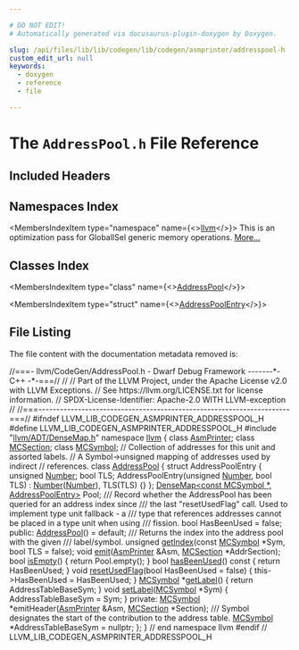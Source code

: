 ```yaml
---

# DO NOT EDIT!
# Automatically generated via docusaurus-plugin-doxygen by Doxygen.

slug: /api/files/lib/lib/codegen/lib/codegen/asmprinter/addresspool-h
custom_edit_url: null
keywords:
  - doxygen
  - reference
  - file

---
```





# The `AddressPool.h` File Reference

<DoxygenPage pluginConfig={pluginConfig}>



## Included Headers

<IncludesList>
<IncludesListItem
  filePath="llvm/ADT/DenseMap.h"
  permalink="/docs/api/files/include/include/llvm/include/llvm/adt/densemap-h"
  isLocal="true" />
</IncludesList>

## Namespaces Index

<MembersIndex>

<MembersIndexItem
  type="namespace"
  name={<><a href="/docs/api/namespaces/llvm">llvm</a></>}>
This is an optimization pass for GlobalISel generic memory operations. <a href="/docs/api/namespaces/llvm/#details">More...</a>
</MembersIndexItem>

</MembersIndex>

## Classes Index

<MembersIndex>

<MembersIndexItem
  type="class"
  name={<><a href="/docs/api/classes/llvm/addresspool">AddressPool</a></>}>
</MembersIndexItem>

<MembersIndexItem
  type="struct"
  name={<><a href="/docs/api/structs/llvm/addresspool/addresspoolentry">AddressPoolEntry</a></>}>
</MembersIndexItem>

</MembersIndex>


## File Listing

The file content with the documentation metadata removed is:

<ProgramListing>

<Link id="l00001" /><CodeLine lineNumber="1"><Highlight kind="comment">//===- llvm/CodeGen/AddressPool.h - Dwarf Debug Framework -------&#42;- C++ -&#42;-===//</Highlight><Highlight kind="normal"></Highlight></CodeLine>
<Link id="l00002" /><CodeLine lineNumber="2"><Highlight kind="normal"></Highlight><Highlight kind="comment">//</Highlight><Highlight kind="normal"></Highlight></CodeLine>
<Link id="l00003" /><CodeLine lineNumber="3"><Highlight kind="normal"></Highlight><Highlight kind="comment">// Part of the LLVM Project, under the Apache License v2.0 with LLVM Exceptions.</Highlight><Highlight kind="normal"></Highlight></CodeLine>
<Link id="l00004" /><CodeLine lineNumber="4"><Highlight kind="normal"></Highlight><Highlight kind="comment">// See https://llvm.org/LICENSE.txt for license information.</Highlight><Highlight kind="normal"></Highlight></CodeLine>
<Link id="l00005" /><CodeLine lineNumber="5"><Highlight kind="normal"></Highlight><Highlight kind="comment">// SPDX-License-Identifier: Apache-2.0 WITH LLVM-exception</Highlight><Highlight kind="normal"></Highlight></CodeLine>
<Link id="l00006" /><CodeLine lineNumber="6"><Highlight kind="normal"></Highlight><Highlight kind="comment">//</Highlight><Highlight kind="normal"></Highlight></CodeLine>
<Link id="l00007" /><CodeLine lineNumber="7"><Highlight kind="normal"></Highlight><Highlight kind="comment">//===----------------------------------------------------------------------===//</Highlight><Highlight kind="normal"></Highlight></CodeLine>
<Link id="l00008" /><CodeLine lineNumber="8"><Highlight kind="normal"></Highlight></CodeLine>
<Link id="l00009" /><CodeLine lineNumber="9"><Highlight kind="normal"></Highlight><Highlight kind="preprocessor">#ifndef LLVM&#95;LIB&#95;CODEGEN&#95;ASMPRINTER&#95;ADDRESSPOOL&#95;H</Highlight><Highlight kind="normal"></Highlight></CodeLine>
<Link id="l00010" /><CodeLine lineNumber="10"><Highlight kind="normal"></Highlight><Highlight kind="preprocessor">#define LLVM&#95;LIB&#95;CODEGEN&#95;ASMPRINTER&#95;ADDRESSPOOL&#95;H</Highlight><Highlight kind="normal"></Highlight></CodeLine>
<Link id="l00011" /><CodeLine lineNumber="11"><Highlight kind="normal"></Highlight></CodeLine>
<Link id="l00012" /><CodeLine lineNumber="12"><Highlight kind="normal"></Highlight><Highlight kind="preprocessor">#include &quot;<a href="/docs/api/files/include/include/llvm/include/llvm/adt/densemap-h">llvm/ADT/DenseMap.h</a>&quot;</Highlight><Highlight kind="normal"></Highlight></CodeLine>
<Link id="l00013" /><CodeLine lineNumber="13"><Highlight kind="normal"></Highlight></CodeLine>
<Link id="l00014" /><CodeLine lineNumber="14"><Highlight kind="normal"></Highlight><Highlight kind="keyword">namespace </Highlight><Highlight kind="normal"><a href="/docs/api/namespaces/llvm">llvm</a> &#123;</Highlight></CodeLine>
<Link id="l00015" /><CodeLine lineNumber="15"><Highlight kind="normal"></Highlight></CodeLine>
<Link id="l00016" /><CodeLine lineNumber="16"><Highlight kind="normal"></Highlight><Highlight kind="keyword">class </Highlight><Highlight kind="normal"><a href="/docs/api/classes/llvm/asmprinter">AsmPrinter</a>;</Highlight></CodeLine>
<Link id="l00017" /><CodeLine lineNumber="17"><Highlight kind="normal"></Highlight><Highlight kind="keyword">class </Highlight><Highlight kind="normal"><a href="/docs/api/classes/llvm/mcsection">MCSection</a>;</Highlight></CodeLine>
<Link id="l00018" /><CodeLine lineNumber="18"><Highlight kind="normal"></Highlight><Highlight kind="keyword">class </Highlight><Highlight kind="normal"><a href="/docs/api/classes/llvm/mcsymbol">MCSymbol</a>;</Highlight></CodeLine>
<Link id="l00019" /><CodeLine lineNumber="19"><Highlight kind="normal"></Highlight></CodeLine>
<Link id="l00020" /><CodeLine lineNumber="20"><Highlight kind="normal"></Highlight><Highlight kind="comment">// Collection of addresses for this unit and assorted labels.</Highlight><Highlight kind="normal"></Highlight></CodeLine>
<Link id="l00021" /><CodeLine lineNumber="21"><Highlight kind="normal"></Highlight><Highlight kind="comment">// A Symbol-&gt;unsigned mapping of addresses used by indirect</Highlight><Highlight kind="normal"></Highlight></CodeLine>
<Link id="l00022" /><CodeLine lineNumber="22"><Highlight kind="normal"></Highlight><Highlight kind="comment">// references.</Highlight><Highlight kind="normal"></Highlight></CodeLine>
<Link id="l00023" /><CodeLine lineNumber="23" lineLink="/docs/api/classes/llvm/addresspool"><Highlight kind="normal"></Highlight><Highlight kind="keyword">class </Highlight><Highlight kind="normal"><a href="/docs/api/classes/llvm/addresspool/#aef8d035743adf757b18d519e87ccc63d">AddressPool</a> &#123;</Highlight></CodeLine>
<Link id="l00024" /><CodeLine lineNumber="24"><Highlight kind="normal">  </Highlight><Highlight kind="keyword">struct </Highlight><Highlight kind="normal">AddressPoolEntry &#123;</Highlight></CodeLine>
<Link id="l00025" /><CodeLine lineNumber="25"><Highlight kind="normal">    </Highlight><Highlight kind="keywordtype">unsigned</Highlight><Highlight kind="normal"> <a href="/docs/api/namespaces/llvm/#af83da56920f4f1059b02e07966f9fccfab2ee912b91d69b435159c7c3f6df7f5f">Number</a>;</Highlight></CodeLine>
<Link id="l00026" /><CodeLine lineNumber="26"><Highlight kind="normal">    </Highlight><Highlight kind="keywordtype">bool</Highlight><Highlight kind="normal"> TLS;</Highlight></CodeLine>
<Link id="l00027" /><CodeLine lineNumber="27"><Highlight kind="normal"></Highlight></CodeLine>
<Link id="l00028" /><CodeLine lineNumber="28"><Highlight kind="normal">    AddressPoolEntry(</Highlight><Highlight kind="keywordtype">unsigned</Highlight><Highlight kind="normal"> <a href="/docs/api/namespaces/llvm/#af83da56920f4f1059b02e07966f9fccfab2ee912b91d69b435159c7c3f6df7f5f">Number</a>, </Highlight><Highlight kind="keywordtype">bool</Highlight><Highlight kind="normal"> TLS) : <a href="/docs/api/namespaces/llvm/#af83da56920f4f1059b02e07966f9fccfab2ee912b91d69b435159c7c3f6df7f5f">Number</a>(<a href="/docs/api/namespaces/llvm/#af83da56920f4f1059b02e07966f9fccfab2ee912b91d69b435159c7c3f6df7f5f">Number</a>), TLS(TLS) &#123;&#125;</Highlight></CodeLine>
<Link id="l00029" /><CodeLine lineNumber="29"><Highlight kind="normal">  &#125;;</Highlight></CodeLine>
<Link id="l00030" /><CodeLine lineNumber="30"><Highlight kind="normal">  <a href="/docs/api/classes/llvm/densemap">DenseMap&lt;const MCSymbol &#42;, AddressPoolEntry&gt;</a> Pool;</Highlight></CodeLine>
<Link id="l00031" /><CodeLine lineNumber="31"><Highlight kind="normal"></Highlight><Highlight kind="comment"></Highlight></CodeLine>
<Link id="l00032" /><CodeLine lineNumber="32"><Highlight kind="comment">  /// Record whether the AddressPool has been queried for an address index since</Highlight></CodeLine>
<Link id="l00033" /><CodeLine lineNumber="33"><Highlight kind="comment">  /// the last &quot;resetUsedFlag&quot; call. Used to implement type unit fallback - a</Highlight></CodeLine>
<Link id="l00034" /><CodeLine lineNumber="34"><Highlight kind="comment">  /// type that references addresses cannot be placed in a type unit when using</Highlight></CodeLine>
<Link id="l00035" /><CodeLine lineNumber="35"><Highlight kind="comment">  /// fission.</Highlight><Highlight kind="normal"></Highlight></CodeLine>
<Link id="l00036" /><CodeLine lineNumber="36"><Highlight kind="normal">  </Highlight><Highlight kind="keywordtype">bool</Highlight><Highlight kind="normal"> HasBeenUsed = </Highlight><Highlight kind="keyword">false</Highlight><Highlight kind="normal">;</Highlight></CodeLine>
<Link id="l00037" /><CodeLine lineNumber="37"><Highlight kind="normal"></Highlight></CodeLine>
<Link id="l00038" /><CodeLine lineNumber="38"><Highlight kind="normal"></Highlight><Highlight kind="keyword">public</Highlight><Highlight kind="normal">:</Highlight></CodeLine>
<Link id="l00039" /><CodeLine lineNumber="39" lineLink="/docs/api/classes/llvm/addresspool/#aef8d035743adf757b18d519e87ccc63d"><Highlight kind="normal">  <a href="/docs/api/classes/llvm/addresspool/#aef8d035743adf757b18d519e87ccc63d">AddressPool</a>() = </Highlight><Highlight kind="keywordflow">default</Highlight><Highlight kind="normal">;</Highlight></CodeLine>
<Link id="l00040" /><CodeLine lineNumber="40"><Highlight kind="normal"></Highlight><Highlight kind="comment"></Highlight></CodeLine>
<Link id="l00041" /><CodeLine lineNumber="41"><Highlight kind="comment">  /// Returns the index into the address pool with the given</Highlight></CodeLine>
<Link id="l00042" /><CodeLine lineNumber="42"><Highlight kind="comment">  /// label/symbol.</Highlight><Highlight kind="normal"></Highlight></CodeLine>
<Link id="l00043" /><CodeLine lineNumber="43"><Highlight kind="normal">  </Highlight><Highlight kind="keywordtype">unsigned</Highlight><Highlight kind="normal"> <a href="/docs/api/classes/llvm/addresspool/#a7e7f44ae5cd653026e1d18b9a251fd86">getIndex</a>(</Highlight><Highlight kind="keyword">const</Highlight><Highlight kind="normal"> <a href="/docs/api/classes/llvm/mcsymbol">MCSymbol</a> &#42;Sym, </Highlight><Highlight kind="keywordtype">bool</Highlight><Highlight kind="normal"> TLS = </Highlight><Highlight kind="keyword">false</Highlight><Highlight kind="normal">);</Highlight></CodeLine>
<Link id="l00044" /><CodeLine lineNumber="44"><Highlight kind="normal"></Highlight></CodeLine>
<Link id="l00045" /><CodeLine lineNumber="45"><Highlight kind="normal">  </Highlight><Highlight kind="keywordtype">void</Highlight><Highlight kind="normal"> <a href="/docs/api/classes/llvm/addresspool/#aca37ed4296007b66416361e122caf678">emit</a>(<a href="/docs/api/classes/llvm/asmprinter">AsmPrinter</a> &amp;Asm, <a href="/docs/api/classes/llvm/mcsection">MCSection</a> &#42;AddrSection);</Highlight></CodeLine>
<Link id="l00046" /><CodeLine lineNumber="46"><Highlight kind="normal"></Highlight></CodeLine>
<Link id="l00047" /><CodeLine lineNumber="47" lineLink="/docs/api/classes/llvm/addresspool/#a82e6b4f0011add0f9468c431335ec06b"><Highlight kind="normal">  </Highlight><Highlight kind="keywordtype">bool</Highlight><Highlight kind="normal"> <a href="/docs/api/classes/llvm/addresspool/#a82e6b4f0011add0f9468c431335ec06b">isEmpty</a>() &#123; </Highlight><Highlight kind="keywordflow">return</Highlight><Highlight kind="normal"> Pool.empty(); &#125;</Highlight></CodeLine>
<Link id="l00048" /><CodeLine lineNumber="48"><Highlight kind="normal"></Highlight></CodeLine>
<Link id="l00049" /><CodeLine lineNumber="49" lineLink="/docs/api/classes/llvm/addresspool/#ae68b40332f2260a61089aab73d8f2b38"><Highlight kind="normal">  </Highlight><Highlight kind="keywordtype">bool</Highlight><Highlight kind="normal"> <a href="/docs/api/classes/llvm/addresspool/#ae68b40332f2260a61089aab73d8f2b38">hasBeenUsed</a>()</Highlight><Highlight kind="keyword"> const </Highlight><Highlight kind="normal">&#123; </Highlight><Highlight kind="keywordflow">return</Highlight><Highlight kind="normal"> HasBeenUsed; &#125;</Highlight></CodeLine>
<Link id="l00050" /><CodeLine lineNumber="50"><Highlight kind="normal"></Highlight></CodeLine>
<Link id="l00051" /><CodeLine lineNumber="51" lineLink="/docs/api/classes/llvm/addresspool/#af6f00501e2e0e9050b21c2c0b38b3940"><Highlight kind="normal">  </Highlight><Highlight kind="keywordtype">void</Highlight><Highlight kind="normal"> <a href="/docs/api/classes/llvm/addresspool/#af6f00501e2e0e9050b21c2c0b38b3940">resetUsedFlag</a>(</Highlight><Highlight kind="keywordtype">bool</Highlight><Highlight kind="normal"> HasBeenUsed = </Highlight><Highlight kind="keyword">false</Highlight><Highlight kind="normal">) &#123; this-&gt;HasBeenUsed = HasBeenUsed; &#125;</Highlight></CodeLine>
<Link id="l00052" /><CodeLine lineNumber="52"><Highlight kind="normal"></Highlight></CodeLine>
<Link id="l00053" /><CodeLine lineNumber="53" lineLink="/docs/api/classes/llvm/addresspool/#ab822101111fd76353b54243562426058"><Highlight kind="normal">  <a href="/docs/api/classes/llvm/mcsymbol">MCSymbol</a> &#42;<a href="/docs/api/classes/llvm/addresspool/#ab822101111fd76353b54243562426058">getLabel</a>() &#123; </Highlight><Highlight kind="keywordflow">return</Highlight><Highlight kind="normal"> AddressTableBaseSym; &#125;</Highlight></CodeLine>
<Link id="l00054" /><CodeLine lineNumber="54" lineLink="/docs/api/classes/llvm/addresspool/#adc235e115344216ec43efe25d829c122"><Highlight kind="normal">  </Highlight><Highlight kind="keywordtype">void</Highlight><Highlight kind="normal"> <a href="/docs/api/classes/llvm/addresspool/#adc235e115344216ec43efe25d829c122">setLabel</a>(<a href="/docs/api/classes/llvm/mcsymbol">MCSymbol</a> &#42;Sym) &#123; AddressTableBaseSym = Sym; &#125;</Highlight></CodeLine>
<Link id="l00055" /><CodeLine lineNumber="55"><Highlight kind="normal"></Highlight></CodeLine>
<Link id="l00056" /><CodeLine lineNumber="56"><Highlight kind="normal"></Highlight><Highlight kind="keyword">private</Highlight><Highlight kind="normal">:</Highlight></CodeLine>
<Link id="l00057" /><CodeLine lineNumber="57"><Highlight kind="normal">  <a href="/docs/api/classes/llvm/mcsymbol">MCSymbol</a> &#42;emitHeader(<a href="/docs/api/classes/llvm/asmprinter">AsmPrinter</a> &amp;Asm, <a href="/docs/api/classes/llvm/mcsection">MCSection</a> &#42;Section);</Highlight></CodeLine>
<Link id="l00058" /><CodeLine lineNumber="58"><Highlight kind="normal"></Highlight><Highlight kind="comment"></Highlight></CodeLine>
<Link id="l00059" /><CodeLine lineNumber="59"><Highlight kind="comment">  /// Symbol designates the start of the contribution to the address table.</Highlight><Highlight kind="normal"></Highlight></CodeLine>
<Link id="l00060" /><CodeLine lineNumber="60"><Highlight kind="normal">  <a href="/docs/api/classes/llvm/mcsymbol">MCSymbol</a> &#42;AddressTableBaseSym = </Highlight><Highlight kind="keyword">nullptr</Highlight><Highlight kind="normal">;</Highlight></CodeLine>
<Link id="l00061" /><CodeLine lineNumber="61"><Highlight kind="normal">&#125;;</Highlight></CodeLine>
<Link id="l00062" /><CodeLine lineNumber="62"><Highlight kind="normal"></Highlight></CodeLine>
<Link id="l00063" /><CodeLine lineNumber="63"><Highlight kind="normal">&#125; </Highlight><Highlight kind="comment">// end namespace llvm</Highlight><Highlight kind="normal"></Highlight></CodeLine>
<Link id="l00064" /><CodeLine lineNumber="64"><Highlight kind="normal"></Highlight></CodeLine>
<Link id="l00065" /><CodeLine lineNumber="65"><Highlight kind="normal"></Highlight><Highlight kind="preprocessor">#endif </Highlight><Highlight kind="comment">// LLVM&#95;LIB&#95;CODEGEN&#95;ASMPRINTER&#95;ADDRESSPOOL&#95;H</Highlight><Highlight kind="normal"></Highlight></CodeLine>

</ProgramListing>


</DoxygenPage>
